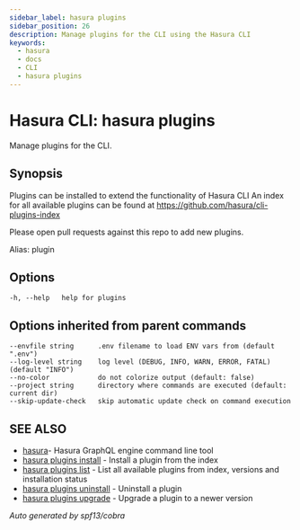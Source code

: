 ```yaml
---
sidebar_label: hasura plugins
sidebar_position: 26
description: Manage plugins for the CLI using the Hasura CLI
keywords:
  - hasura
  - docs
  - CLI
  - hasura plugins
---
```


# Hasura CLI: hasura plugins

Manage plugins for the CLI.

## Synopsis

Plugins can be installed to extend the functionality of Hasura CLI An
index for all available plugins can be found at
<https://github.com/hasura/cli-plugins-index>

Please open pull requests against this repo to add new plugins.

Alias: plugin

## Options

```
-h, --help   help for plugins
```

## Options inherited from parent commands

```
--envfile string      .env filename to load ENV vars from (default ".env")
--log-level string    log level (DEBUG, INFO, WARN, ERROR, FATAL) (default "INFO")
--no-color            do not colorize output (default: false)
--project string      directory where commands are executed (default: current dir)
--skip-update-check   skip automatic update check on command execution
```

## SEE ALSO

- [hasura](/hasura-cli/commands/hasura.mdx)- Hasura GraphQL engine command line tool
- [hasura plugins install](/hasura-cli/commands/hasura_plugins_install.mdx) - Install a plugin from the index
- [hasura plugins list](/hasura-cli/commands/hasura_plugins_list.mdx) - List all available plugins from index, versions and installation status
- [hasura plugins uninstall](/hasura-cli/commands/hasura_plugins_uninstall.mdx) - Uninstall a plugin
- [hasura plugins upgrade](/hasura-cli/commands/hasura_plugins_upgrade.mdx) - Upgrade a plugin to a newer version

_Auto generated by spf13/cobra_
